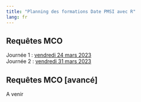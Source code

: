 ```yaml
---
title: "Planning des formations Date PMSI avec R"
lang: fr
---
```


## Requêtes MCO  

Journée 1 : [vendredi 24 mars 2023](formations/pmsi_mco_requete.qmd)  
Journée 2 : [vendredi 31 mars 2023](formations/pmsi_mco_requete.qmd)

## Requêtes MCO [avancé]

A venir   

